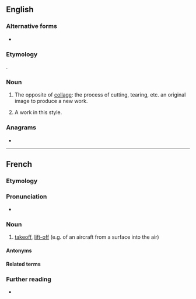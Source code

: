{{also|decollage}}
==English==
{{wikipedia}}

===Alternative forms===
* {{alt|en|decollage}}

===Etymology===
{{ubor|en|fr|décollage}}.

===Noun===
{{en-noun|~}}

# {{lb|en|art|uncountable}} The opposite of [[collage]]: the process of cutting, tearing, etc. an original image to produce a new work.
# {{lb|en|art|countable}} A work in this style.

===Anagrams===
* {{anagrams|en|a=acdeegllo|legal code}}

----

==French==

===Etymology===
{{suffix|fr|décoller|age}}

===Pronunciation===
* {{fr-IPA}}

===Noun===
{{fr-noun|m}}

# [[takeoff]], [[lift-off]] (e.g. of an aircraft from a surface into the air)

====Antonyms====
{{col3|fr|
|atterrissage
|amerrissage
}}

====Related terms====
{{rel3|fr|
|collage
}}

===Further reading===
* {{R:TLFi}}